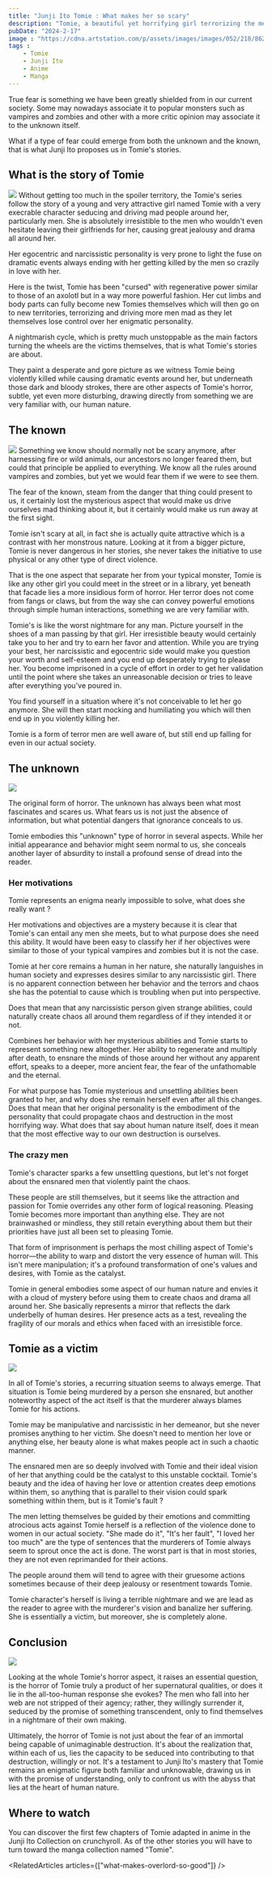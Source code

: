 ```yaml
---
title: "Junji Ito Tomie : What makes her so scary"
description: "Tomie, a beautiful yet horrifying girl terrorizing the men in Junji Ito's stories. Let's peal the layers of her monstrous hide."
pubDate: "2024-2-17"
image : "https://cdna.artstation.com/p/assets/images/images/052/218/862/large/eidorian-art-tomie-tomie-tomie.jpg?1659266601"
tags :
    - Tomie
    - Junji Ito
    - Anime
    - Manga
---
```

True fear is something we have been greatly shielded from in our current society. Some may nowadays associate it to popular monsters such as vampires and zombies and other with a more critic opinion may associate it to the unknown itself.

What if a type of fear could emerge from both the unknown and the known, that is what Junji Ito proposes us in Tomie's stories.

## What is the story of Tomie
<Image src="https://musewithmeblog.files.wordpress.com/2018/12/TomieFeatured-1.jpg?w=740" />
Without getting too much in the spoiler territory, the Tomie's series follow the story of a young and very attractive girl named Tomie with a very execrable character seducing and driving mad people around her, particularly men. She is absolutely irresistible to the men who wouldn't even hesitate leaving their girlfriends for her, causing great jealousy and drama all around her.

Her egocentric and narcissistic personality is very prone to light the fuse on dramatic events always ending with her getting killed by the men so crazily in love with her.

Here is the twist, Tomie has been "cursed" with regenerative power similar to those of an axolotl but in a way more powerful fashion. Her cut limbs and body parts can fully become new Tomies themselves which will then go on to new territories, terrorizing and driving more men mad as they let themselves lose control over her enigmatic personality.

A nightmarish cycle, which is pretty much unstoppable as the main factors turning the wheels are the victims themselves, that is what Tomie's stories are about.

They paint a desperate and gore picture as we witness Tomie being violently killed while causing dramatic events around her, but underneath those dark and bloody strokes, there are other aspects of Tomie's horror, subtle, yet even more disturbing, drawing directly from something we are very familiar with, our human nature.

## The known
<Image src="https://i0.wp.com/retrofuturista.com/wp-content/uploads/2023/01/Tomie-by-Junji-Ito-Review-4.jpg?resize=750%2C468&ssl=1" />
Something we know should normally not be scary anymore, after harnessing fire or wild animals, our ancestors no longer feared them, but could that principle be applied to everything. We know all the rules around vampires and zombies, but yet we would fear them if we were to see them.

The fear of the known, steam from the danger that thing could present to us, it certainly lost the mysterious aspect that would make us drive ourselves mad thinking about it, but it certainly would make us run away at the first sight.

Tomie isn't scary at all, in fact she is actually quite attractive which is a contrast with her monstrous nature. Looking at it from a bigger picture, Tomie is never dangerous in her stories, she never takes the initiative to use physical or any other type of direct violence.

That is the one aspect that separate her from your typical monster, Tomie is like any other girl you could meet in the street or in a library, yet beneath that facade lies a more insidious form of horror. Her terror does not come from fangs or claws, but from the way she can convey powerful emotions through simple human interactions, something we are very familiar with.

Tomie's is like the worst nightmare for any man. Picture yourself in the shoes of a man passing by that girl. Her irresistible beauty would certainly take you to her and try to earn her favor and attention. While you are trying your best, her narcissistic and egocentric side would make you question your worth and self-esteem and you end up desperately trying to please her. You become imprisoned in a cycle of effort in order to get her validation until the point where she takes an unreasonable decision or tries to leave after everything you've poured in.

You find yourself in a situation where it's not conceivable to let her go anymore. She will then start mocking and humiliating you which will then end up in you violently killing her.

Tomie is a form of terror men are well aware of, but still end up falling for even in our actual society.

## The unknown
<Image src="https://static1.cbrimages.com/wordpress/wp-content/uploads/2022/05/Junji-Ito-Collection-Tomie-03.jpg" />

The original form of horror. The unknown has always been what most fascinates and scares us. What fears us is not just the absence of information, but what potential dangers that ignorance conceals to us.

Tomie embodies this "unknown" type of horror in several aspects. While her initial appearance and behavior might seem normal to us, she conceals another layer of absurdity to install a profound sense of dread into the reader.

### Her motivations
Tomie represents an enigma nearly impossible to solve, what does she really want ?

Her motivations and objectives are a mystery because it is clear that Tomie's can entail any men she meets, but to what purpose does she need this ability. It would have been easy to classify her if her objectives were similar to those of your typical vampires and zombies but it is not the case.

Tomie at her core remains a human in her nature, she naturally languishes in human society and expresses desires similar to any narcissistic girl. There is no apparent connection between her behavior and the terrors and chaos she has the potential to cause which is troubling when put into perspective.

Does that mean that any narcissistic person given strange abilities, could naturally create chaos all around them regardless of if they intended it or not.

Combines her behavior with her mysterious abilities and Tomie starts to represent something new altogether. Her ability to regenerate and multiply after death, to ensnare the minds of those around her without any apparent effort, speaks to a deeper, more ancient fear, the fear of the unfathomable and the eternal.

For what purpose has Tomie mysterious and unsettling abilities been granted to her, and why does she remain herself even after all this changes. Does that mean that her original personality is the embodiment of the personality that could propagate chaos and destruction in the most horrifying way. What does that say about human nature itself, does it mean that the most effective way to our own destruction is ourselves.

### The crazy men
Tomie's character sparks a few unsettling questions, but let's not forget about the ensnared men that violently paint the chaos.

These people are still themselves, but it seems like the attraction and passion for Tomie overrides any other form of logical reasoning. Pleasing Tomie becomes more important than anything else. They are not brainwashed or mindless, they still retain everything about them but their priorities have just all been set to pleasing Tomie.

That form of imprisonment is perhaps the most chilling aspect of Tomie's horror—the ability to warp and distort the very essence of human will. This isn't mere manipulation; it's a profound transformation of one's values and desires, with Tomie as the catalyst.

Tomie in general embodies some aspect of our human nature and envies it with a cloud of mystery before using them to create chaos and drama all around her. She basically represents a mirror that reflects the dark underbelly of human desires. Her presence acts as a test, revealing the fragility of our morals and ethics when faced with an irresistible force.

## Tomie as a victim
<Image src="https://i0.wp.com/www.spielanime.com/wp-content/uploads/2023/09/Tomie-manga-what-is-it-about-where-to-read-2.webp" />

In all of Tomie's stories, a recurring situation seems to always emerge. That situation is Tomie being murdered by a person she ensnared, but another noteworthy aspect of the act itself is that the murderer always blames Tomie for his actions.

Tomie may be manipulative and narcissistic in her demeanor, but she never promises anything to her victim. She doesn't need to mention her love or anything else, her beauty alone is what makes people act in such a chaotic manner.

The ensnared men are so deeply involved with Tomie and their ideal vision of her that anything could be the catalyst to this unstable cocktail. Tomie's beauty and the idea of having her love or attention creates deep emotions within them, so anything that is parallel to their vision could spark something within them, but is it Tomie's fault ?

The men letting themselves be guided by their emotions and committing atrocious acts against Tomie herself is a reflection of the violence done to women in our actual society. "She made do it", "It's her fault", "I loved her too much" are the type of sentences that the murderers of Tomie always seem to sprout once the act is done. The worst part is that in most stories, they are not even reprimanded for their actions.

The people around them will tend to agree with their gruesome actions sometimes because of their deep jealousy or resentment towards Tomie.

Tomie character's herself is living a terrible nightmare and we are lead as the reader to agree with the murderer's vision and banalize her suffering. She is essentially a victim, but moreover, she is completely alone.


## Conclusion
<Image src="https://static1.cbrimages.com/wordpress/wp-content/uploads/2023/01/junji-ito-s-tomie-from-the-manga-s-cover-art.jpg"/>

Looking at the whole Tomie's horror aspect, it raises an essential question, is the horror of Tomie truly a product of her supernatural qualities, or does it lie in the all-too-human response she evokes? The men who fall into her web are not stripped of their agency; rather, they willingly surrender it, seduced by the promise of something transcendent, only to find themselves in a nightmare of their own making.

Ultimately, the horror of Tomie is not just about the fear of an immortal being capable of unimaginable destruction. It's about the realization that, within each of us, lies the capacity to be seduced into contributing to that destruction, willingly or not. It's a testament to Junji Ito's mastery that Tomie remains an enigmatic figure both familiar and unknowable, drawing us in with the promise of understanding, only to confront us with the abyss that lies at the heart of human nature.

## Where to watch
You can discover the first few chapters of Tomie adapted in anime in the Junji Ito Collection on crunchyroll. As of the other stories you will have to turn toward the manga collection named "Tomie".

<RelatedArticles  articles={["what-makes-overlord-so-good"]} />

